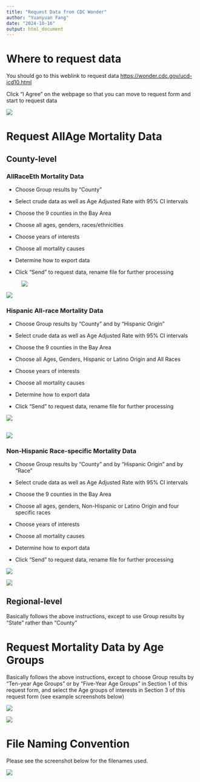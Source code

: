 ```yaml
---
title: "Request Data from CDC Wonder"
author: "Yuanyuan Fang"
date: "2024-10-16"
output: html_document
---
```


# Where to request data

You should go to this weblink to request data <https://wonder.cdc.gov/ucd-icd10.html>

Click "I Agree" on the webpage so that you can move to request form and start to request data

![](images/clipboard-50851086.png)

# Request AllAge Mortality Data

## County-level

### AllRaceEth Mortality Data

-   Choose Group results by "County"

-   Select crude data as well as Age Adjusted Rate with 95% CI intervals

-   Choose the 9 counties in the Bay Area

-   Choose all ages, genders, races/ethnicities

-   Choose years of interests

-   Choose all mortality causes

-   Determine how to export data

-   Click "Send" to request data, rename file for further processing

![![](images/clipboard-2874144610.png)](images/clipboard-3630398401.png)

![](images/clipboard-4091687604.png)

### Hispanic All-race Mortality Data

-   Choose Group results by "County" and by "Hispanic Origin"

-   Select crude data as well as Age Adjusted Rate with 95% CI intervals

-   Choose the 9 counties in the Bay Area

-   Choose all Ages, Genders, Hispanic or Latino Origin and All Races

-   Choose years of interests

-   Choose all mortality causes

-   Determine how to export data

-   Click "Send" to request data, rename file for further processing

![](images/clipboard-4169691464.png)

## ![](images/clipboard-359351544.png)

### Non-Hispanic Race-specific Mortality Data

-   Choose Group results by "County" and by "Hispanic Origin" and by "Race"

-   Select crude data as well as Age Adjusted Rate with 95% CI intervals

-   Choose the 9 counties in the Bay Area

-   Choose all ages, genders, Non-Hispanic or Latino Origin and four specific races

-   Choose years of interests

-   Choose all mortality causes

-   Determine how to export data

-   Click "Send" to request data, rename file for further processing

![](images/clipboard-87779603.png)

![](images/clipboard-3060894681.png)

## Regional-level

Basically follows the above instructions, except to use Group results by "State" rather than "County"

# Request Mortality Data by Age Groups

Basically follows the above instructions, except to choose Group results by "Ten-year Age Groups" or by "Five-Year Age Groups" in Section 1 of this request form, and select the Age groups of interests in Section 3 of this request form (see example screenshots below)

![](images/clipboard-2425304028.png)

![](images/clipboard-3043571859.png)

# File Naming Convention

Please see the screenshot below for the filenames used.

![](images/clipboard-4231516517.png)
